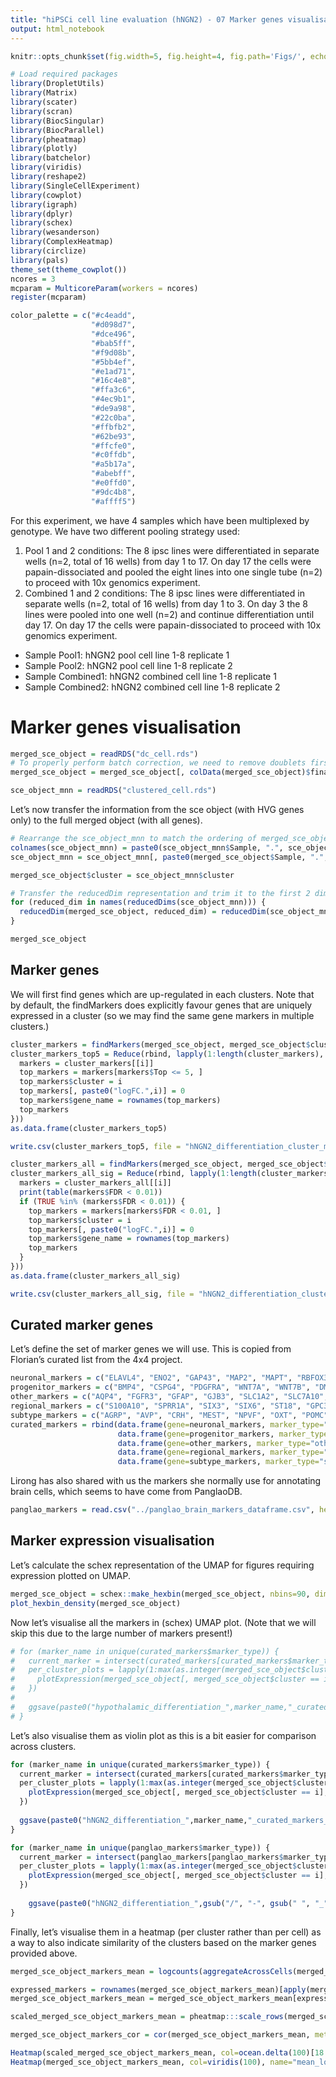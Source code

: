```yaml
---
title: "hiPSCi cell line evaluation (hNGN2) - 07 Marker genes visualisation"
output: html_notebook
---
```


```r
knitr::opts_chunk$set(fig.width=5, fig.height=4, fig.path='Figs/', echo=FALSE, warning=FALSE, message=FALSE)
```

```r
# Load required packages
library(DropletUtils)
library(Matrix)
library(scater) 
library(scran)
library(BiocSingular)
library(BiocParallel)
library(pheatmap)
library(plotly)
library(batchelor)
library(viridis)
library(reshape2)
library(SingleCellExperiment)
library(cowplot)
library(igraph)
library(dplyr)
library(schex)
library(wesanderson)
library(ComplexHeatmap)
library(circlize)
library(pals)
theme_set(theme_cowplot())
ncores = 3
mcparam = MulticoreParam(workers = ncores)
register(mcparam)
```

```r
color_palette = c("#c4eadd",
                  "#d098d7",
                  "#dce496",
                  "#bab5ff",
                  "#f9d08b",
                  "#5bb4ef",
                  "#e1ad71",
                  "#16c4e8",
                  "#ffa3c6",
                  "#4ec9b1",
                  "#de9a98",
                  "#22c0ba",
                  "#ffbfb2",
                  "#62be93",
                  "#ffcfe0",
                  "#c0ffdb",
                  "#a5b17a",
                  "#abebff",
                  "#e0ffd0",
                  "#9dc4b8",
                  "#affff5")
```

For this experiment, we have 4 samples which have been multiplexed by genotype. We have two different pooling strategy used:

 1. Pool 1 and 2 conditions: The 8 ipsc lines were differentiated in separate wells (n=2, total of 16 wells) from day 1 to 17. On day 17 the cells were papain-dissociated and pooled the eight lines into one single tube (n=2) to proceed with 10x genomics experiment.
 2.  Combined 1 and 2 conditions: The 8 ipsc lines were differentiated in separate wells (n=2, total of 16 wells) from day 1 to 3.  On day 3 the 8 lines were pooled into one well (n=2) and continue differentiation until day 17.  On day 17 the cells were papain-dissociated to proceed with 10x genomics experiment.

- Sample Pool1: hNGN2 pool cell line 1-8 replicate 1
- Sample Pool2: hNGN2 pool cell line 1-8 replicate 2
- Sample Combined1: hNGN2 combined cell line 1-8 replicate 1
- Sample Combined2: hNGN2 combined cell line 1-8 replicate 2

# Marker genes visualisation

```r
merged_sce_object = readRDS("dc_cell.rds")
# To properly perform batch correction, we need to remove doublets first
merged_sce_object = merged_sce_object[, colData(merged_sce_object)$final_doublet_call == "Singlet"]

sce_object_mnn = readRDS("clustered_cell.rds")
```

Let's now transfer the information from the sce object (with HVG genes only) to the full merged object (with all genes).

```r
# Rearrange the sce_object_mnn to match the ordering of merged_sce_object
colnames(sce_object_mnn) = paste0(sce_object_mnn$Sample, ".", sce_object_mnn$Barcode)
sce_object_mnn = sce_object_mnn[, paste0(merged_sce_object$Sample, ".", merged_sce_object$Barcode)]

merged_sce_object$cluster = sce_object_mnn$cluster

# Transfer the reducedDim representation and trim it to the first 2 dim only
for (reduced_dim in names(reducedDims(sce_object_mnn))) {
  reducedDim(merged_sce_object, reduced_dim) = reducedDim(sce_object_mnn, reduced_dim)[,c(1:2)]
}

merged_sce_object
```

## Marker genes

We will first find genes which are up-regulated in each clusters. Note that by default, the findMarkers does explicitly favour genes that are uniquely expressed in a cluster (so we may find the same gene markers in multiple clusters.)

```r
cluster_markers = findMarkers(merged_sce_object, merged_sce_object$cluster, block=merged_sce_object$Sample, assay.type="logcounts", direction="up", lfc=0.5, pval.type="any")
cluster_markers_top5 = Reduce(rbind, lapply(1:length(cluster_markers), function(i) {
  markers = cluster_markers[[i]]
  top_markers = markers[markers$Top <= 5, ]
  top_markers$cluster = i
  top_markers[, paste0("logFC.",i)] = 0
  top_markers$gene_name = rownames(top_markers)
  top_markers
}))
as.data.frame(cluster_markers_top5)

write.csv(cluster_markers_top5, file = "hNGN2_differentiation_cluster_markers_any_top5.csv", row.names = FALSE)
```

```r
cluster_markers_all = findMarkers(merged_sce_object, merged_sce_object$cluster, block=merged_sce_object$Sample, assay.type="logcounts", direction="up", lfc=0.5, pval.type="all")
cluster_markers_all_sig = Reduce(rbind, lapply(1:length(cluster_markers_all), function(i) {
  markers = cluster_markers_all[[i]]
  print(table(markers$FDR < 0.01))
  if (TRUE %in% (markers$FDR < 0.01)) {
    top_markers = markers[markers$FDR < 0.01, ]
    top_markers$cluster = i
    top_markers[, paste0("logFC.",i)] = 0
    top_markers$gene_name = rownames(top_markers)
    top_markers 
  }
}))
as.data.frame(cluster_markers_all_sig)

write.csv(cluster_markers_all_sig, file = "hNGN2_differentiation_cluster_markers_all_sig.csv", row.names = FALSE)
```


## Curated marker genes

Let's define the set of marker genes we will use. This is copied from Florian's curated list from the 4x4 project.

```r
neuronal_markers = c("ELAVL4", "ENO2", "GAP43", "MAP2", "MAPT", "RBFOX3", "SNAP25", "STMN2", "SYT1", "TUBB2A", "LHX1", "NPY", "SST", "5HT3AR", "CALB", "PVALB", "VIP", "LHX5", "DLX1", "DLX5", "DLX6", "DLX2", "GAD1", "GAD2", "SLC32A1", "CAMK2A", "SLC17A6", "DCX", "CPEB3", "DRD2", "EPHA5", "ERC2", "GRIA3", "LMO3", "LMX1B", "LRRC3B", "LRRTM2", "LSAMP", "LY6H", "PBX1", "PRRT4", "RET", "SCNA", "TH", "TMEFF2", "TMEM255A", "ALDH1A1", "CHGB", "GATA2", "GCHFR", "SLC18A2", "TPH2")
progenitor_markers = c("BMP4", "CSPG4", "PDGFRA", "WNT7A", "WNT7B", "DMBX1", "HMGA1", "ZEB2", "AURKA", "UBE2C", "MKI67", "TOP2A", "FEZF2", "FOXD1", "ASCL1", "DLK1", "DLL3", "HES5", "SOX2", "NES", "VIM", "FOXA1", "FABP7", "S100B", "SLC1A3")
other_markers = c("AQP4", "FGFR3", "GFAP", "GJB3", "SLC1A2", "SLC7A10", "SOX9", "DNAH11", "MLF1", "TTR", "CCDC153", "FOXJ1", "STOML3", "TM4SF1", "TMEM212", "LMX1A", "FOXA2", "ADM", "CD59A", "COL25A1", "CRYM ", "LHX2", "SLC16A2", "SLC17A8", "VCAN", "RAX", "S100A6", "SIM1", "NHLH1", "NEUROD1", "NEUROG1", "NEUROG2", "NHLH2", "GJC2", "MAG", "MAN1A", "MBP", "MOG", "OLIG2", "SOX10", "FYN")
regional_markers = c("S100A10", "SPRR1A", "SIX3", "SIX6", "ST18", "GPC3", "TBX3", "NKX6-2", "ONECUT2", "FGF8", "SNHG11", "LHX9", "CARTPT", "LHX6", "LHX8", "ARX", "VAX1", "NKX2-2", "OTX2", "HCRT", "PDYN", "QRFP", "FOXB1", "HDC", "PCP4", "UNCX", "PITX2", "BUB3", "CITED1", "LEF1", "HMX2", "EMX2", "MEIS2", "PAX6", "SP8", "SP9", "ISL1", "OTP", "EBF3", "TBCA", "POU3F2", "PROK2", "RORA", "VIPR2", "ZIC1", "BARHL1", "FOXP2", "IRX3", "IRX5", "NR4A2", "TBR1", "EMX1", "FOXG1", "FRZB", "WNT8B", "CHCHD10", "NR5A1", "SOX14")
subtype_markers = c("AGRP", "AVP", "CRH", "MEST", "NPVF", "OXT", "POMC", "RGCC", "SCN7A", "TAC2", "TRH", "GHRH", "HTR3A", "IGFBP5", "KISS1")
curated_markers = rbind(data.frame(gene=neuronal_markers, marker_type="neuronal"),
                        data.frame(gene=progenitor_markers, marker_type="progenitor"),
                        data.frame(gene=other_markers, marker_type="other"),
                        data.frame(gene=regional_markers, marker_type="regional"),
                        data.frame(gene=subtype_markers, marker_type="subtype"))
```

Lirong has also shared with us the markers she normally use for annotating brain cells, which seems to have come from PanglaoDB.

```r
panglao_markers = read.csv("../panglao_brain_markers_dataframe.csv", header=F, stringsAsFactors = F, col.names = c("marker_type", "gene"))
```


## Marker expression visualisation

Let's calculate the schex representation of the UMAP for figures requiring expression plotted on UMAP.

```r
merged_sce_object = schex::make_hexbin(merged_sce_object, nbins=90, dimension_reduction="UMAP", use_dims=c(1,2))
plot_hexbin_density(merged_sce_object)
```

Now let's visualise all the markers in (schex) UMAP plot. (Note that we will skip this due to the large number of markers present!)

```r
# for (marker_name in unique(curated_markers$marker_type)) {
#   current_marker = intersect(curated_markers[curated_markers$marker_type == marker_name, c("gene")], rownames(merged_sce_object))
#   per_cluster_plots = lapply(1:max(as.integer(merged_sce_object$cluster)), function(i) {
#     plotExpression(merged_sce_object[, merged_sce_object$cluster == i], current_marker, point_size=0.5, theme_size=8) + ggtitle(paste0("Cluster ",i))
#   })
# 
#   ggsave(paste0("hypothalamic_differentiation_",marker_name,"_curated_markers_expression_overlay.png"), plot = plot_grid(plotlist = per_cluster_plots, ncol=1), width = 1*length(current_marker), height = 3.5*max(as.integer(sce_object$subclusters)), units="cm", limitsize = FALSE)
# }
```

Let's also visualise them as violin plot as this is a bit easier for comparison across clusters.

```r
for (marker_name in unique(curated_markers$marker_type)) {
  current_marker = intersect(curated_markers[curated_markers$marker_type == marker_name, c("gene")], rownames(merged_sce_object))
  per_cluster_plots = lapply(1:max(as.integer(merged_sce_object$cluster)), function(i) {
    plotExpression(merged_sce_object[, merged_sce_object$cluster == i], current_marker, point_size=0.5, theme_size=8) + ggtitle(paste0("Cluster ",i))
  })
  
  ggsave(paste0("hNGN2_differentiation_",marker_name,"_curated_markers_expression_violin.png"), plot = plot_grid(plotlist = per_cluster_plots, ncol=1), width = 1*length(current_marker), height = 3*max(as.integer(sce_object_mnn$cluster)), units="cm", limitsize = FALSE)
}
```

```r
for (marker_name in unique(panglao_markers$marker_type)) {
  current_marker = intersect(panglao_markers[panglao_markers$marker_type == marker_name, c("gene")], rownames(merged_sce_object))
  per_cluster_plots = lapply(1:max(as.integer(merged_sce_object$cluster)), function(i) {
    plotExpression(merged_sce_object[, merged_sce_object$cluster == i], current_marker, point_size=0.5, theme_size=8) + ggtitle(paste0("Cluster ",i))
  })
  
    ggsave(paste0("hNGN2_differentiation_",gsub("/", "-", gsub(" ", "_", marker_name)),"_panglao_markers_expression_violin.png"), plot = plot_grid(plotlist = per_cluster_plots, ncol=1), width = 1*length(current_marker), height = 3*max(as.integer(sce_object_mnn$cluster)), units="cm", limitsize = FALSE)
}
```


Finally, let's visualise them in a heatmap (per cluster rather than per cell) as a way to also indicate similarity of the clusters based on the marker genes provided above.

```r
merged_sce_object_markers_mean = logcounts(aggregateAcrossCells(merged_sce_object[intersect(curated_markers$gene, rownames(merged_sce_object)), ], merged_sce_object$cluster, average=T, use_exprs_values="logcounts"))

expressed_markers = rownames(merged_sce_object_markers_mean)[apply(merged_sce_object_markers_mean, 1, sum) > 0]
merged_sce_object_markers_mean = merged_sce_object_markers_mean[expressed_markers,]

scaled_merged_sce_object_markers_mean = pheatmap:::scale_rows(merged_sce_object_markers_mean)
```

```r
merged_sce_object_markers_cor = cor(merged_sce_object_markers_mean, method="pearson")

Heatmap(scaled_merged_sce_object_markers_mean, col=ocean.delta(100)[18:90], name="z-score", cluster_columns = hclust(as.dist(1-merged_sce_object_markers_cor)), clustering_distance_rows= "pearson", column_dend_height = unit(20, "mm"), row_dend_width = unit(20, "mm"), row_names_gp = gpar(fontsize = 6)) + 
Heatmap(merged_sce_object_markers_mean, col=viridis(100), name="mean_logcounts", cluster_columns = hclust(as.dist(1-merged_sce_object_markers_cor)), clustering_distance_rows= "pearson", column_dend_height = unit(20, "mm"), row_dend_width = unit(20, "mm"), row_names_gp = gpar(fontsize = 6))
```

